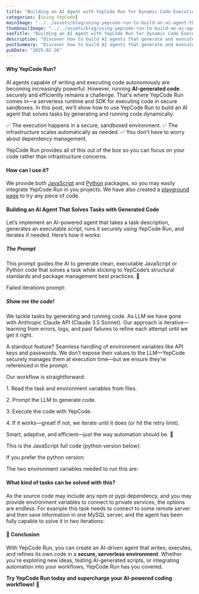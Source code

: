 ```yaml
---
title: "Building an AI Agent with YepCode Run for Dynamic Code Execution"
categories: [Using YepCode]
mainImage: "../../assets/blog/using-yepcode-run-to-build-an-ai-agent-that-solve-tasks-with-generated-code/67bf025af2f7c20b645fe29d_yepcode-ai.png"
thumbnailImage: "../../assets/blog/using-yepcode-run-to-build-an-ai-agent-that-solve-tasks-with-generated-code/67bf025af2f7c20b645fe29d_yepcode-ai.png"
seoTitle: "Building an AI Agent with YepCode Run for Dynamic Code Execution"
description: "Discover how to build AI agents that generate and execute code securely with YepCode Run—a serverless runtime for safe, efficient execution in isolated sandboxes. 🚀"
postSummary: "Discover how to build AI agents that generate and execute code securely with YepCode Run—a serverless runtime for safe, efficient execution in isolated sandboxes. 🚀"
pubDate: "2025-02-26"
---
```


#### Why YepCode Run?

AI agents capable of writing and executing code autonomously are becoming increasingly powerful. However, running **AI-generated code** securely and efficiently remains a challenge. That's where YepCode Run comes in—a serverless runtime and SDK for executing code in secure sandboxes. In this post, we’ll show how to use YepCode Run to build an AI agent that solves tasks by generating and running code dynamically.

✅ The execution happens in a secure, sandboxed environment. ✅ The infrastructure scales automatically as needed. ✅ You don’t have to worry about dependency management.

YepCode Run provides all of this out of the box so you can focus on your code rather than infrastructure concerns.

#### How can I use it?

We provide both [JavaScript](https://www.npmjs.com/package/@yepcode/run) and [Python](https://pypi.org/project/yepcode-run/) packages, so you may easily integrate YepCode Run in you projects. We have also created a [playground page](https://yepcode.io/run) to try any piece of code.

#### Building an AI Agent That Solves Tasks with Generated Code

Let’s implement an AI-powered agent that takes a task description, generates an executable script, runs it securely using YepCode Run, and iterates if needed. Here’s how it works:

##### The Prompt

This prompt guides the AI to generate clean, executable JavaScript or Python code that solves a task while sticking to YepCode’s structural standards and package management best practices. 🚀

Failed iterations prompt:

##### Show me the code!

We tackle tasks by generating and running code. As LLM we have gone with Anthropic Claude API (Claude 3.5 Sonnet). Our approach is iterative—learning from errors, logs, and past failures to refine each attempt until we get it right.

A standout feature? Seamless handling of environment variables like API keys and passwords. We don’t expose their values to the LLM—YepCode securely manages them at execution time—but we ensure they’re referenced in the prompt.

Our workflow is straightforward:

1\. Read the task and environment variables from files.

2\. Prompt the LLM to generate code.

3\. Execute the code with YepCode.

4\. If it works—great! If not, we iterate until it does (or hit the retry limit).

Smart, adaptive, and efficient—just the way automation should be. 🚀

This is the JavaScript full code (python version below):

If you prefer the python version:

The two environment variables needed to run this are:

#### What kind of tasks can be solved with this?

As the source code may include any npm or pypi dependency, and you may provide environment variables to connect to private services, the options are endless. For example this task needs to connect to some remote server and then save information in one MySQL server, and the agent has been fully capable to solve it in two iterations:

#### 🏁 Conclusion

With YepCode Run, you can create an AI-driven agent that writes, executes, and refines its own code in a **secure, serverless environment**. Whether you're exploring new ideas, testing AI-generated scripts, or integrating automation into your workflows, YepCode Run has you covered.

**Try YepCode Run today and supercharge your AI-powered coding workflows!** 🚀

